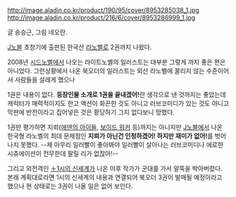 http://image.aladin.co.kr/product/190/95/cover/8953285038_1.jpg   http://image.aladin.co.kr/product/216/6/cover/8953286999_1.jpg

글 송승근, 그림 네오란.

[[J노블]] 초창기에 출판된 한국산 [[라노벨]]로 2권까지 나왔다.

2008년 [[시드노벨]]에서 나오는 라이트노벨의 일러스트는 대부분 그렇게 까지 좋은 편은 아니었다. 그런상황에서 나온 북오더의 일러스트는 외산 라노벨에 꿀리지 않는 수준이어서 사람들을 설레게 했으나

1권은 내용이 없다. '''등장인물 소개로 1권을 끝내겠어!'''란 생각으로 낸 것까지는 좋았는데 캐릭터가 매력적이지도 한고 액션이 화끈한 것도 아니고 러브코미디가 있는 것도 아니고 막판에 반전이라고 집어넣은 것은 황당하기 그지 없다보니 망했다.

1권만 평가하면 지뢰([[에덴의 아이들]], [[보이드 워커]] 등)까지는 아니지만 [[J노블]]에서 나온 한국형 라노벨의 최대 문제점인 '''지뢰가 아닌건 인정하겠어! 하지만 재미가 없어!'''를 벗어나지 못했다. --제 아무리 일러빨이 좋아봐야 일러빨이 살아나는 러브코미디나 에로한 시츄에이션이 전무한데 팔릴 리가 없잖아!--

그리고 외전격인 [[＋1시의 신세계]]가 나온 이후 작가가 군대를 가서 말뚝을 박아버렸다. 본래 계획대로라면 1시의 신세계의 내용과 연결되어 북오더 3권이 발매될 예정이라고 했으나 현 상태로는 3권이 나올 일은 없어 보인다. 
